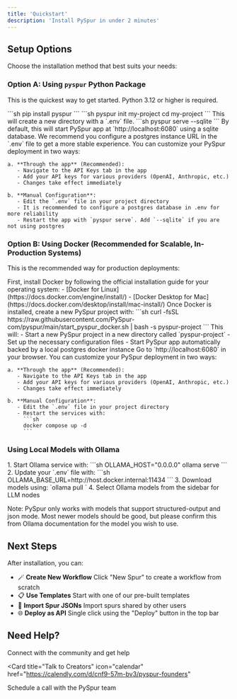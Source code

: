 ```yaml
---
title: 'Quickstart'
description: 'Install PySpur in under 2 minutes'
---
```


## Setup Options

Choose the installation method that best suits your needs:

### Option A: Using `pyspur` Python Package

This is the quickest way to get started. Python 3.12 or higher is required.

<AccordionGroup>
  <Accordion icon="python" title="1. Install PySpur">
    ```sh
    pip install pyspur
    ```
  </Accordion>
  <Accordion icon="folder" title="2. Initialize a new project">
    ```sh
    pyspur init my-project
    cd my-project
    ```
    This will create a new directory with a `.env` file.
  </Accordion>
  <Accordion icon="play" title="3. Start the server">
    ```sh
    pyspur serve --sqlite
    ```
    By default, this will start PySpur app at `http://localhost:6080` using a sqlite database.
    We recommend you configure a postgres instance URL in the `.env` file to get a more stable experience.
  </Accordion>
  <Accordion icon="gear" title="4. Customize Your Deployment">
    You can customize your PySpur deployment in two ways:

    a. **Through the app** (Recommended):
       - Navigate to the API Keys tab in the app
       - Add your API keys for various providers (OpenAI, Anthropic, etc.)
       - Changes take effect immediately

    b. **Manual Configuration**:
       - Edit the `.env` file in your project directory
       - It is recommended to configure a postgres database in .env for more reliability
       - Restart the app with `pyspur serve`. Add `--sqlite` if you are not using postgres
  </Accordion>
</AccordionGroup>

### Option B: Using Docker (Recommended for Scalable, In-Production Systems)

This is the recommended way for production deployments:

<AccordionGroup>
  <Accordion icon="docker" title="1. Install Docker">
    First, install Docker by following the official installation guide for your operating system:
    - [Docker for Linux](https://docs.docker.com/engine/install/)
    - [Docker Desktop for Mac](https://docs.docker.com/desktop/install/mac-install/)
  </Accordion>
  <Accordion icon="terminal" title="2. Create a PySpur Project">
    Once Docker is installed, create a new PySpur project with:
    ```sh
    curl -fsSL https://raw.githubusercontent.com/PySpur-com/pyspur/main/start_pyspur_docker.sh | bash -s pyspur-project
    ```
    This will:
    - Start a new PySpur project in a new directory called `pyspur-project`
    - Set up the necessary configuration files
    - Start PySpur app automatically backed by a local postgres docker instance
  </Accordion>
  <Accordion icon="browser" title="3. Access PySpur">
    Go to `http://localhost:6080` in your browser.
  </Accordion>
  <Accordion icon="gear" title="4. Customize Your Deployment">
    You can customize your PySpur deployment in two ways:

    a. **Through the app** (Recommended):
       - Navigate to the API Keys tab in the app
       - Add your API keys for various providers (OpenAI, Anthropic, etc.)
       - Changes take effect immediately

    b. **Manual Configuration**:
       - Edit the `.env` file in your project directory
       - Restart the services with:
         ```sh
         docker compose up -d
         ```
  </Accordion>
</AccordionGroup>

### Using Local Models with Ollama

<AccordionGroup>
<Accordion icon="server" title="Configure Ollama">
  1. Start Ollama service with:
  ```sh
  OLLAMA_HOST="0.0.0.0" ollama serve
  ```
  2. Update your `.env` file with:
  ```sh
  OLLAMA_BASE_URL=http://host.docker.internal:11434
  ```
  3. Download models using: `ollama pull <model-name>`
  4. Select Ollama models from the sidebar for LLM nodes

  Note: PySpur only works with models that support structured-output and json mode. Most newer models should be good, but please confirm this from Ollama documentation for the model you wish to use.
</Accordion>
</AccordionGroup>

## Next Steps

After installation, you can:

- 🪄 **Create New Workflow**
  Click "New Spur" to create a workflow from scratch
- 📋 **Use Templates**
  Start with one of our pre-built templates
- 💾 **Import Spur JSONs**
  Import spurs shared by other users
- 🌐 **Deploy as API**
  Single click using the "Deploy" button in the top bar


## Need Help?

<CardGroup>
<Card
  title="Join Our Discord"
  icon="discord"
  href="https://discord.gg/7Spn7C8A5F"
>
  Connect with the community and get help
</Card>

<Card
  title="Talk to Creators"
  icon="calendar"
  href="https://calendly.com/d/cnf9-57m-bv3/pyspur-founders"
>
  Schedule a call with the PySpur team
</Card>
</CardGroup>
